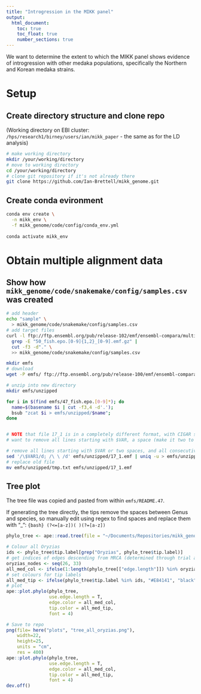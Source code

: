 ```yaml
---
title: "Introgression in the MIKK panel"
output:
  html_document:
    toc: true
    toc_float: true
    number_sections: true
---
```


We want to determine the extent to which the MIKK panel shows evidence of introgression with other medaka populations, specifically the Northern and Korean medaka strains.

# Setup

## Create directory structure and clone repo

(Working directory on EBI cluster: `/hps/research1/birney/users/ian/mikk_paper` - the same as for the LD analysis) 

```bash
# make working directory
mkdir /your/working/directory
# move to working directory
cd /your/working/directory
# clone git repository if it's not already there
git clone https://github.com/Ian-Brettell/mikk_genome.git
```

## Create conda evironment

```bash
conda env create \
  -n mikk_env \
  -f mikk_genome/code/config/conda_env.yml
  
conda activate mikk_env
```

# Obtain multiple alignment data 

## Show how `mikk_genome/code/snakemake/config/samples.csv` was created

```bash
# add header
echo "sample" \
  > mikk_genome/code/snakemake/config/samples.csv
# add target files
curl -l ftp://ftp.ensembl.org/pub/release-102/emf/ensembl-compara/multiple_alignments/50_fish.epo/ |
  grep -E "50_fish.epo.[0-9]{1,2}_[0-9].emf.gz" |
  cut -f3 -d"." \
  >> mikk_genome/code/snakemake/config/samples.csv 
```


```bash
mkdir emfs
# download
wget -P emfs/ ftp://ftp.ensembl.org/pub/release-100/emf/ensembl-compara/multiple_alignments/47_fish.epo/*

# unzip into new directory
mkdir emfs/unzipped

for i in $(find emfs/47_fish.epo.[0-9]*); do
  name=$(basename $i | cut -f3,4 -d'.');
  bsub "zcat $i > emfs/unzipped/$name";
done


# NOTE that file 17_1 is in a completely different format, with CIGAR strings instead of the normal SEQ, TREE, ID and DATA segments.
# want to remove all lines starting with $VAR, a space (make it two to be safe), and all consecutive blank lines (leaving single blank lines) 

# remove all lines starting with $VAR or two spaces, and all consecutive blank lines
sed '/\$VAR1/d; /\ \ /d' emfs/unzipped/17_1.emf | uniq -u > emfs/unzipped/tmp.txt
# replace old file
mv emfs/unzipped/tmp.txt emfs/unzipped/17_1.emf
```

## Tree plot

The tree file was copied and pasted from within `emfs/README.47`.

If generating the tree directly, the tips remove the spaces between Genus and species, so manually edit using regex to find spaces and replace them with "_":
`{bash} (?<=[a-z])( )(?=[a-z])`

```r
phylo_tree <- ape::read.tree(file = "~/Documents/Repositories/mikk_genome/data/20200921_47-fish-epo_tree.txt")
```

```r
# Colour all Oryzias
ids <- phylo_tree$tip.label[grep("Oryzias", phylo_tree$tip.label)]
# get indices of edges descending from MRCA (determined through trial and error)
oryzias_nodes <- seq(26, 33)
all_med_col <- ifelse(1:length(phylo_tree[["edge.length"]]) %in% oryzias_nodes, "#E84141", "black")
# set colours for tip labels
all_med_tip <- ifelse(phylo_tree$tip.label %in% ids, "#E84141", "black")
# plot
ape::plot.phylo(phylo_tree,
                use.edge.length = T,
                edge.color = all_med_col,
                tip.color = all_med_tip,
                font = 4)
```

```r
# Save to repo
png(file= here("plots", "tree_all_oryzias.png"),
    width=22,
    height=25,
    units = "cm",
    res = 400)
ape::plot.phylo(phylo_tree,
                use.edge.length = T,
                edge.color = all_med_col,
                tip.color = all_med_tip,
                font = 4)
dev.off()
```


